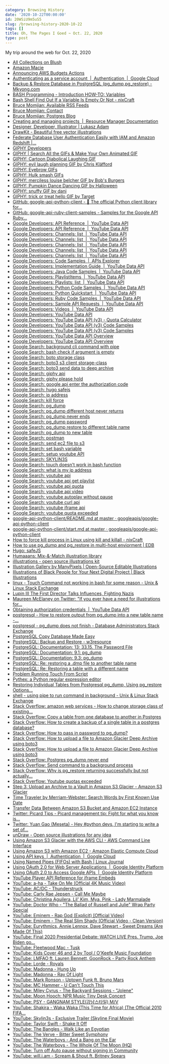 ```yaml
---
category: Browsing History
date: '2020-10-22T00:00:00'
id: 20WSiU9m5uS5
slug: /browsing-history-2020-10-22
tags: []
title: Oh, The Pages I Goed ~ Oct. 22, 2020
type: post
---
```


My trip around the web for Oct. 22, 2020

- [All Collections on Blush](https://blush.design/collections)
- [Amazon Macie](https://mt.us-east-1.macie.aws.amazon.com/users/?dlp=4)
- [Announcing AWS Budgets Actions](https://aws.amazon.com/about-aws/whats-new/2020/10/announcing-aws-budgets-actions/)
- [Authenticating as a service account  |  Authentication  |  Google Cloud](https://cloud.google.com/docs/authentication/production)
- [Backup & Restore Database in PostgreSQL (pg_dump,pg_restore) - Mkyong.com](https://mkyong.com/database/backup-restore-database-in-postgresql-pg_dumppg_restore/)
- [BASH Programming - Introduction HOW-TO: Variables](https://tldp.org/HOWTO/Bash-Prog-Intro-HOWTO-5.html)
- [Bash Shell Find Out If a Variable Is Empty Or Not - nixCraft](https://www.cyberciti.biz/faq/unix-linux-bash-script-check-if-variable-is-empty/)
- [Bruce Momjian: Available RSS Feeds](https://momjian.us/main/rss.html)
- [Bruce Momjian: Contact](https://momjian.us/main/contact.html)
- [Bruce Momjian: Postgres Blog](https://momjian.us/main/blogs/pgblog/2018.html#September_12_2018)
- [Creating and managing projects  |  Resource Manager Documentation](https://cloud.google.com/resource-manager/docs/creating-managing-projects?visit_id=637390137760772980-155757354&rd=1)
- [Designer, Developer, Illustrator | Lukasz Adam](https://lukaszadam.com/)
- [DrawKit - Beautiful free vector illustrations](https://www.drawkit.io/)
- [Federate Database User Authentication Easily with IAM and Amazon Redshift |...](https://aws.amazon.com/blogs/big-data/federate-database-user-authentication-easily-with-iam-and-amazon-redshift/)
- [GIPHY Developers](https://developers.giphy.com/docs/sdk)
- [GIPHY | Search All the GIFs & Make Your Own Animated GIF](https://giphy.com/)
- [GIPHY: Cartoon Diabolical Laughing GIF](https://giphy.com/gifs/cartoon-power-8wzDNe9unxCuY)
- [GIPHY: evil laugh planning GIF by Chris Kläfford](https://giphy.com/gifs/3o752cLI1kuEeat1sY)
- [GIPHY: Eyebrow GIFs](https://giphy.com/search/eyebrow)
- [GIPHY: Hulk smash GIFs](https://giphy.com/search/hulk-smash)
- [GIPHY: merciless louise belcher GIF by Bob's Burgers](https://giphy.com/gifs/bobs-burgers-fox-bobs-burgers-tv-3o72FfM5HJydzafgUE)
- [GIPHY: Pumpkin Dance Dancing GIF by Halloween](https://giphy.com/gifs/dancing-halloween-pumpkin-dance-l3vRfhFD8hJCiP0uQ)
- [GIPHY: snuffy GIF by dani](https://giphy.com/gifs/dani-snuffy-3ohzdH04SWISQ1FO1O)
- [GIPHY: trick or treat hello GIF by Target](https://giphy.com/gifs/target-7JyxaDwZsY1Zkg1XUz)
- [GitHub: google-api-python-client - 🐍 The official Python client library for...](https://github.com/googleapis/google-api-python-client)
- [GitHub: google-api-ruby-client-samples - Samples for the Google API Ruby...](https://github.com/google/google-api-ruby-client-samples)
- [Google Developers: API Reference  |  YouTube Data API](https://developers.google.com/youtube/v3/docs)
- [Google Developers: API Reference  |  YouTube Data API](https://developers.google.com/youtube/v3/docs/?apix=true)
- [Google Developers: Channels: list  |  YouTube Data API](https://developers.google.com/youtube/v3/docs/channels/list?apix=true&apix_params=%7B%22part%22%3A%22contentDetails%22%2C%22mine%22%3A%22true%22%7D)
- [Google Developers: Channels: list  |  YouTube Data API](https://developers.google.com/youtube/v3/docs/channels/list?apix=true)
- [Google Developers: Channels: list  |  YouTube Data API](https://developers.google.com/youtube/v3/docs/channels/list)
- [Google Developers: Channels: list  |  YouTube Data API](https://developers.google.com/youtube/v3/docs/channels/list?apix_params=%7B%22part%22%3A%5B%22snippet%2CcontentDetails%2Cstatistics%22%5D%2C%22id%22%3A%5B%22UC_x5XG1OV2P6uZZ5FSM9Ttw%22%5D%7D&apix=true)
- [Google Developers: Channels: list  |  YouTube Data API](https://developers.google.com/youtube/v3/docs/channels/list?apix=true&apix_params=%7B%22part%22%3A%5B%22snippet%2CcontentDetails%2Cstatistics%22%5D%2C%22id%22%3A%5B%22UC_x5XG1OV2P6uZZ5FSM9Ttw%22%5D%7D#common-use-cases)
- [Google Developers: Code Samples  |  APIs Explorer](https://developers.google.com/explorer-help/guides/code_samples#python)
- [Google Developers: Implementation Guide  |  YouTube Data API](https://developers.google.com/youtube/v3/guides/implementation)
- [Google Developers: Java Code Samples  |  YouTube Data API](https://developers.google.com/youtube/v3/code_samples/java)
- [Google Developers: PlaylistItems  |  YouTube Data API](https://developers.google.com/youtube/v3/docs/playlistItems)
- [Google Developers: Playlists: list  |  YouTube Data API](https://developers.google.com/youtube/v3/docs/playlists/list)
- [Google Developers: Python Code Samples  |  YouTube Data API](https://developers.google.com/youtube/v3/code_samples/python)
- [Google Developers: Python Quickstart  |  YouTube Data API](https://developers.google.com/youtube/v3/quickstart/python)
- [Google Developers: Ruby Code Samples  |  YouTube Data API](https://developers.google.com/youtube/v3/code_samples/ruby#authorize_a_request)
- [Google Developers: Sample API Requests  |  YouTube Data API](https://developers.google.com/youtube/v3/sample_requests)
- [Google Developers: Videos  |  YouTube Data API](https://developers.google.com/youtube/v3/docs/videos)
- [Google Developers: YouTube Data API](https://developers.google.com/youtube/v3)
- [Google Developers: YouTube Data API (v3) - Quota Calculator](https://developers.google.com/youtube/v3/determine_quota_cost)
- [Google Developers: YouTube Data API (v3) Code Samples](https://developers.google.com/youtube/v3/code_samples)
- [Google Developers: YouTube Data API (v3) Code Samples](https://developers.google.com/youtube/v3/code_samples#ruby)
- [Google Developers: YouTube Data API Overview](https://developers.google.com/youtube/v3/getting-started)
- [Google Developers: YouTube Data API Overview](https://developers.google.com/youtube/v3/getting-started#partial)
- [Google Search: background cli command with pipe](https://www.google.com/search?client=safari&rls=en&q=background+cli+command+with+pipe&ie=UTF-8&oe=UTF-8)
- [Google Search: bash check if argument is empty](https://www.google.com/search?client=safari&rls=en&q=bash+check+if+argument+is+empty&ie=UTF-8&oe=UTF-8)
- [Google Search: boto storage class](https://www.google.com/search?client=safari&rls=en&q=boto+storage+class&ie=UTF-8&oe=UTF-8)
- [Google Search: boto3 s3 client storage-class](https://www.google.com/search?client=safari&rls=en&q=boto3+s3+client+storage-class&ie=UTF-8&oe=UTF-8)
- [Google Search: boto3 send data to deep archive](https://www.google.com/search?client=safari&rls=en&q=boto3+send+data+to+deep+archive&ie=UTF-8&oe=UTF-8)
- [Google Search: giphy api](https://www.google.com/search?client=safari&rls=en&q=giphy+api&ie=UTF-8&oe=UTF-8)
- [Google Search: giphy please hold](https://www.google.com/search?newwindow=1&client=safari&rls=en&ei=voyRX82mEsLZ5gL5y4bYDw&q=giphy+please+hold&oq=giphy+please+hold&gs_lcp=CgZwc3ktYWIQAzIFCAAQyQM6BAgAEEc6CAgAELEDEIMBOgQIABBDOgIIADoFCAAQsQM6CwguELEDEMcBEKMCOgUIABCRAjoICC4QxwEQrwE6BAgAEAM6BQguELEDOggIABCxAxDJAzoGCAAQFhAeOggIABAWEAoQHlDVHljkQGCXQmgAcAR4AIABkgGIAa8GkgEDNy4ymAEAoAEBqgEHZ3dzLXdpesgBCMABAQ&sclient=psy-ab&ved=0ahUKEwjN_crOqsjsAhXCrFkKHfmlAfsQ4dUDCAw&uact=5)
- [Google Search: google api enter the authorization code](https://www.google.com/search?client=safari&rls=en&q=google+api+enter+the+authorization+code&ie=UTF-8&oe=UTF-8)
- [Google Search: hugo safejs](https://www.google.com/search?client=safari&rls=en&q=hugo+safejs&ie=UTF-8&oe=UTF-8)
- [Google Search: ip address](https://www.google.com/search?client=safari&rls=en&q=ip+address&ie=UTF-8&oe=UTF-8)
- [Google Search: kill force](https://www.google.com/search?client=safari&rls=en&q=kill+force&ie=UTF-8&oe=UTF-8)
- [Google Search: pg_dump](https://www.google.com/search?client=safari&rls=en&q=pg_dump&ie=UTF-8&oe=UTF-8)
- [Google Search: pg_dump different host never returns](https://www.google.com/search?client=safari&rls=en&q=pg_dump+different+host+never+returns&ie=UTF-8&oe=UTF-8)
- [Google Search: pg_dump never ends](https://www.google.com/search?newwindow=1&client=safari&rls=en&ei=uZaRX_LBCKjP5gKtxKGwDQ&q=pg_dump+never+ends&oq=pg_dump+never+ends&gs_lcp=CgZwc3ktYWIQAzIFCCEQqwIyBQghEKsCOgQIABBHOgUIABDJAzoCCAA6CQgAEMkDEBYQHjoGCAAQFhAeOgUIIRCgAVDkhQNYgZADYM6UA2gAcAN4AIABhQGIAeQHkgEDNi40mAEAoAEBqgEHZ3dzLXdpesgBCMABAQ&sclient=psy-ab&ved=0ahUKEwiyguqQtMjsAhWop1kKHS1iCNYQ4dUDCAw&uact=5)
- [Google Search: pg_dump password](https://www.google.com/search?client=safari&rls=en&q=pg_dump+password&ie=UTF-8&oe=UTF-8)
- [Google Search: pg_dump restore to different table name](https://www.google.com/search?client=safari&rls=en&q=pg_dump+restore+to+different+table+name&ie=UTF-8&oe=UTF-8)
- [Google Search: pg_dump to new table](https://www.google.com/search?client=safari&rls=en&q=pg_dump+to+new+table&ie=UTF-8&oe=UTF-8)
- [Google Search: postman](https://www.google.com/search?client=safari&rls=en&q=postman&ie=UTF-8&oe=UTF-8)
- [Google Search: send ec2 file to s3](https://www.google.com/search?client=safari&rls=en&q=send+ec2+file+to+s3&ie=UTF-8&oe=UTF-8)
- [Google Search: set bash variable](https://www.google.com/search?client=safari&rls=en&q=set+bash+variable&ie=UTF-8&oe=UTF-8)
- [Google Search: setup youtube API](https://www.google.com/search?client=safari&rls=en&q=setup+youtube+API&ie=UTF-8&oe=UTF-8)
- [Google Search: SKYLIN3S](https://www.google.com/search?client=safari&rls=en&q=SKYLIN3S&ie=UTF-8&oe=UTF-8)
- [Google Search: touch doesn't work in bash function](https://www.google.com/search?client=safari&rls=en&q=touch+doesn%27t+work+in+bash+function&ie=UTF-8&oe=UTF-8)
- [Google Search: what is my ip address](https://www.google.com/search?newwindow=1&client=safari&rls=en&ei=ZBuSX7aGG6TH5gLBopiwAQ&q=what+is+my+ip+address&oq=what+is+my+ip+address&gs_lcp=CgZwc3ktYWIQAzICCAAyAggAMgIIADICCAAyAggAMgIIADICCAAyAggAMgIIADIICAAQsQMQgwE6BAgAEEc6BggAEAcQHlDmHFi1H2C1IGgAcAJ4AIABUYgB7AGSAQEzmAEAoAEBqgEHZ3dzLXdpesgBCMABAQ&sclient=psy-ab&ved=0ahUKEwi2yOXTssnsAhWko1kKHUERBhYQ4dUDCAw&uact=5)
- [Google Search: youtube api](https://www.google.com/search?client=safari&rls=en&q=youtube+api&ie=UTF-8&oe=UTF-8)
- [Google Search: youtube api get playlist](https://www.google.com/search?client=safari&rls=en&q=youtube+api+get+playlist&ie=UTF-8&oe=UTF-8)
- [Google Search: youtube api quota](https://www.google.com/search?client=safari&rls=en&q=youtube+api+quota&ie=UTF-8&oe=UTF-8)
- [Google Search: youtube api video](https://www.google.com/search?client=safari&rls=en&q=youtube+api+video&ie=UTF-8&oe=UTF-8)
- [Google Search: youtube autoplay without pause](https://www.google.com/search?client=safari&rls=en&q=youtube+autoplay+without+pause&ie=UTF-8&oe=UTF-8)
- [Google Search: youtube curl api](https://www.google.com/search?client=safari&rls=en&q=youtube+curl+api&ie=UTF-8&oe=UTF-8)
- [Google Search: youtube iframe api](https://www.google.com/search?client=safari&rls=en&q=youtube+iframe+api&ie=UTF-8&oe=UTF-8)
- [Google Search: youtube quota exceeded](https://www.google.com/search?client=safari&rls=en&q=youtube+quota+exceeded&ie=UTF-8&oe=UTF-8)
- [google-api-python-client/README.md at master · googleapis/google-api-python-client](https://github.com/googleapis/google-api-python-client/blob/master/docs/README.md)
- [google-api-python-client/start.md at master · googleapis/google-api-python-client](https://github.com/googleapis/google-api-python-client/blob/master/docs/start.md)
- [How to force kill process in Linux using kill and killall - nixCraft](https://www.cyberciti.biz/faq/how-force-kill-process-linux/)
- [How to use pg_dump and pg_restore in multi-host enviorment | EDB](https://www.enterprisedb.com/postgres-tutorials/how-use-pgdump-and-pgrestore-multi-host-enviorment)
- [Hugo: safeJS](https://gohugo.io/functions/safejs/)
- [Humaaans: Mix-&-Match illustration library](https://www.humaaans.com/)
- [illlustrations - open source illustrations kit](https://illlustrations.co/)
- [Illustration Gallery by ManyPixels | Open-Source Editable Illustrations](https://www.manypixels.co/gallery/)
- [Illustrations of Black People for Your Next Digital Project | Black Illustrations](https://www.blackillustrations.com/)
- [linux - Touch Command not working in bash for some reason - Unix & Linux Stack Exchange](https://unix.stackexchange.com/questions/545287/touch-command-not-working-in-bash-for-some-reason)
- [Lupin III The First Director Talks Influences, Fighting Nazis](https://io9.gizmodo.com/lupin-iii-the-firsts-director-on-bringing-an-anime-ico-1845418080)
- [Maureen McElaney on Twitter: "If you ever have a need for illustrations for...](https://twitter.com/Mo_Mack/status/1319266827718086659)
- [Obtaining authorization credentials  |  YouTube Data API](https://developers.google.com/youtube/registering_an_application)
- [postgresql - How to restore output from pg_dump into a new table name -...](https://dba.stackexchange.com/questions/238633/how-to-restore-output-from-pg-dump-into-a-new-table-name)
- [postgresql - pg_dump does not finish - Database Administrators Stack Exchange](https://dba.stackexchange.com/questions/64481/pg-dump-does-not-finish)
- [PostgreSQL Copy Database Made Easy](https://www.postgresqltutorial.com/postgresql-copy-database/)
- [PostgreSQL: Backup and Restore - w3resource](https://w3resource.com/PostgreSQL/postgresql-backup-restore.php)
- [PostgreSQL: Documentation: 13: 33.15. The Password File](https://www.postgresql.org/docs/current/libpq-pgpass.html)
- [PostgreSQL: Documentation: 9.1: pg_dump](https://www.postgresql.org/docs/9.1/app-pgdump.html)
- [PostgreSQL: Documentation: 9.3: pg_dump](https://www.postgresql.org/docs/9.3/app-pgdump.html)
- [PostgreSQL: Re: restoring a .dmp file to another table name](https://www.postgresql.org/message-id/1093243433.1520.18.camel@Andrea.peacock.de)
- [PostgreSQL: Re: Restoring a table with a different name](https://www.postgresql.org/message-id/20040227193333.J7999@cookie.varlena.com)
- [Problem Running Touch From Script](https://www.unix.com/shell-programming-and-scripting/66465-problem-running-touch-script.html)
- [Pythex: a Python regular expression editor](https://pythex.org/)
- [Restoring Individual Tables from Postgresql pg_dump, Using pg_restore Options...](https://medium.com/@tbeach/restoring-individual-tables-from-postgresql-pg-dump-using-pg-restore-options-ef3ce2b41ab6)
- [shell - using pipe to run command in background - Unix & Linux Stack Exchange](https://unix.stackexchange.com/questions/213926/using-pipe-to-run-command-in-background)
- [Stack Overflow: amazon web services - How to change storage class of existing...](https://stackoverflow.com/questions/39309846/how-to-change-storage-class-of-existing-key-via-boto3)
- [Stack Overflow: Copy a table from one database to another in Postgres](https://stackoverflow.com/questions/3195125/copy-a-table-from-one-database-to-another-in-postgres)
- [Stack Overflow: How to create a backup of a single table in a postgres database?](https://stackoverflow.com/questions/3682866/how-to-create-a-backup-of-a-single-table-in-a-postgres-database)
- [Stack Overflow: How to pass in password to pg_dump?](https://stackoverflow.com/questions/2893954/how-to-pass-in-password-to-pg-dump)
- [Stack Overflow: How to upload a file to Amazon Glacier Deep Archive using boto3](https://stackoverflow.com/questions/59039076/how-to-upload-a-file-to-amazon-glacier-deep-archive-using-boto3)
- [Stack Overflow: How to upload a file to Amazon Glacier Deep Archive using boto3](https://stackoverflow.com/questions/59039076/how-to-upload-a-file-to-amazon-glacier-deep-archive-using-boto3/59043915#59043915)
- [Stack Overflow: Postgres pg_dump never end](https://stackoverflow.com/questions/54308171/postgres-pg-dump-never-end)
- [Stack Overflow: Send command to a background process](https://stackoverflow.com/questions/5998126/send-command-to-a-background-process)
- [Stack Overflow: Why is pg_restore returning successfully but not actually...](https://stackoverflow.com/questions/5900888/why-is-pg-restore-returning-successfully-but-not-actually-restoring-my-database)
- [Stack Overflow: Youtube quotas exceeded](https://stackoverflow.com/questions/47408723/youtube-quotas-exceeded)
- [Step 3: Upload an Archive to a Vault in Amazon S3 Glacier - Amazon S3 Glacier](https://docs.aws.amazon.com/amazonglacier/latest/dev/getting-started-upload-archive.html)
- [Time Traveler by Merriam-Webster: Search Words by First Known Use Date](https://www.merriam-webster.com/time-traveler/2020)
- [Transfer Data Between Amazon S3 Bucket and Amazon EC2 Instance](https://aws.amazon.com/premiumsupport/knowledge-center/s3-transfer-data-bucket-instance/)
- [Twitter: Picard Tips - Picard management tip: Fight for what you know is...](https://twitter.com/PicardTips/status/1319317725164957696)
- [Twitter: Yuan Gao (Meseta) - Hey #python devs, I'm starting to write a set of...](https://twitter.com/mesetatron/status/1319307791413219331)
- [unDraw - Open source illustrations for any idea](https://undraw.co/)
- [Using Amazon S3 Glacier with the AWS CLI - AWS Command Line Interface](https://docs.aws.amazon.com/cli/latest/userguide/cli-services-glacier.html)
- [Using Amazon S3 with Amazon EC2 - Amazon Elastic Compute Cloud](https://docs.aws.amazon.com/AWSEC2/latest/UserGuide/AmazonS3.html)
- [Using API keys  |  Authentication  |  Google Cloud](https://cloud.google.com/docs/authentication/api-keys)
- [Using Named Pipes (FIFOs) with Bash | Linux Journal](https://www.linuxjournal.com/content/using-named-pipes-fifos-bash)
- [Using OAuth 2.0 for Web Server Applications  |  Google Identity Platform](https://developers.google.com/identity/protocols/oauth2/web-server)
- [Using OAuth 2.0 to Access Google APIs  |  Google Identity Platform](https://developers.google.com/identity/protocols/oauth2)
- [YouTube Player API Reference for iframe Embeds](https://developers.google.com/youtube/iframe_api_reference)
- [YouTube: a-ha - Take On Me (Official 4K Music Video)](https://www.youtube.com/watch?v=djV11Xbc914)
- [YouTube: AC/DC - Thunderstruck ](https://www.youtube.com/watch?v=v2AC41dglnM)
- [YouTube: Carly Rae Jepsen - Call Me Maybe](https://www.youtube.com/watch?v=fWNaR-rxAic)
- [YouTube: Christina Aguilera, Lil' Kim, Mya, Pink - Lady Marmalade ](https://www.youtube.com/watch?v=RQa7SvVCdZk)
- [YouTube: Doctor Who - "The Ballad of Russell and Julie" Wrap Party Special](https://www.youtube.com/watch?v=giaMRyn47Xg)
- [YouTube: Eminem - Rap God (Explicit) [Official Video]](https://www.youtube.com/watch?v=XbGs_qK2PQA)
- [YouTube: Eminem - The Real Slim Shady (Official Video - Clean Version)](https://www.youtube.com/watch?v=eJO5HU_7_1w)
- [YouTube: Eurythmics, Annie Lennox, Dave Stewart - Sweet Dreams (Are Made Of This) ](https://www.youtube.com/watch?v=qeMFqkcPYcg)
- [YouTube: Final 2020 Presidential Debate: WATCH LIVE Pres. Trump, Joe Biden go...](https://www.youtube.com/watch?v=8o3jOBpIjS8)
- [YouTube: Fleetwood Mac - Tusk ](https://www.youtube.com/watch?v=ATMR5ettHz8)
- [YouTube: Kids Cover 46 and 2 by Tool / O'Keefe Music Foundation](https://www.youtube.com/watch?v=mYKLvYGqaC0&list=PLkn-t62Aed1CoBuKYT2zSi6wCdAVzNXD3)
- [YouTube: LMFAO ft. Lauren Bennett, GoonRock - Party Rock Anthem ](https://www.youtube.com/watch?v=KQ6zr6kCPj8)
- [YouTube: Lorde - Royals ](https://www.youtube.com/watch?v=nlcIKh6sBtc)
- [YouTube: Madonna - Hung Up ](https://www.youtube.com/watch?v=EDwb9jOVRtU)
- [YouTube: Madonna - Ray Of Light ](https://www.youtube.com/watch?v=x3ov9USxVxY)
- [YouTube: Mark Ronson - Uptown Funk  ft. Bruno Mars](https://www.youtube.com/watch?v=OPf0YbXqDm0)
- [YouTube: MC Hammer - U Can't Touch This ](https://www.youtube.com/watch?v=otCpCn0l4Wo)
- [YouTube: Miley Cyrus - The Backyard Sessions - "Jolene"](https://www.youtube.com/watch?v=wOwblaKmyVw&list=RDwOwblaKmyVw&start_radio=1&t=4)
- [YouTube: Moon Hooch: NPR Music Tiny Desk Concert](https://www.youtube.com/watch?v=wwBhxBBa7tE)
- [YouTube: PSY - GANGNAM STYLE(강남스타일) M/V](https://www.youtube.com/watch?v=9bZkp7q19f0)
- [YouTube: Shakira - Waka Waka (This Time for Africa) (The Official 2010 FIFA...](https://www.youtube.com/watch?v=pRpeEdMmmQ0)
- [YouTube: Skylin3s - Exclusive Trailer (Skyline Final Movie)](https://www.youtube.com/watch?v=kYzMu8pQSgc)
- [YouTube: Taylor Swift - Shake It Off](https://www.youtube.com/watch?v=nfWlot6h_JM)
- [YouTube: The Bangles - Walk Like an Egyptian ](https://www.youtube.com/watch?v=Cv6tuzHUuuk)
- [YouTube: The Verve - Bitter Sweet Symphony ](https://www.youtube.com/watch?v=1lyu1KKwC74)
- [YouTube: The Waterboys - And a Bang on the Ear ](https://www.youtube.com/watch?v=xmyPHfu9c0c)
- [YouTube: The Waterboys - The Whole Of The Moon (HQ)](https://www.youtube.com/watch?v=pu7AR0-FRro)
- [YouTube: Turn off Auto pause without signing in Community](https://support.google.com/youtube/thread/3133830?hl=en)
- [YouTube: will.i.am - Scream & Shout ft. Britney Spears ](https://www.youtube.com/watch?v=kYtGl1dX5qI)